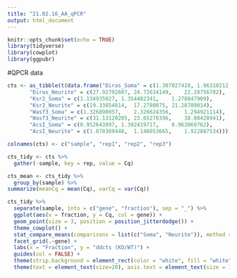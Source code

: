 ```yaml
---
title: "21.02.16_AA_qPCR"
output: html_document
---
```


```r
knitr::opts_chunk$set(echo = TRUE)
library(tidyverse)
library(cowplot)
library(ggpubr)
```

#QPCR data

```r
cts <- as_tibble(t(data.frame("Diras_Soma" = c(1.307027428,	1.96310212,	1.376858959),
       "Diras_Neurite" = c(27.92792607,	24.72634149,	22.28756782),
       "Ksr2_Soma" = c(1.134935027,	1.354482341,	1.278847909),
       "Ksr2_Neurite" = c(19.33854814,	17.2780075,	21.28709014),
       "Wasf3_Soma" = c(1.326890057,	2.326624356,	1.294921114),
       "Wasf3_Neurite" = c(31.13120205,	23.65270396,	38.80428941), 
       "AcsI_Soma" = c(0.952643897,	1.392419717,	0.963069762),
       "AcsI_Neurite" = c(1.078369448,	1.146053665,	1.922887534))), rownames = "sample")

colnames(cts) <- c("sample", "rep1", "rep2", "rep3")


```

```r

cts_tidy <- cts %>%
  gather(-sample, key = rep, value = Cq)

cts_mean <- cts_tidy %>%
  group_by(sample) %>% 
summarize(meanCq = mean(Cq), varCq = var(Cq))

```

```r
cts_tidy %>% 
  separate(sample, into = c("gene", "fraction"), sep = "_") %>% 
  ggplot(aes(x = fraction, y = Cq, col = gene)) + 
  geom_point(size = 3, position = position_jitterdodge()) + 
  theme_cowplot() + 
  stat_compare_means(comparisons = list(c("Soma", "Neurite")), method = "t.test") + 
  facet_grid(.~gene) + 
  labs(x = "Fraction", y = "ddcts (KO/WT)") + 
  guides(col = FALSE) +
  theme(strip.background = element_rect(color = "white", fill = "white")) +
  theme(text = element_text(size=20), axis.text = element_text(size = 12.5))

```

